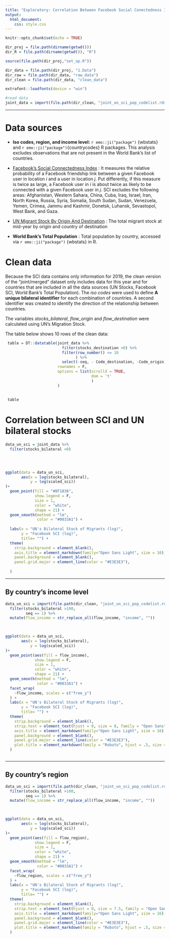 ```yaml
---
title: "Exploratory: Correlation Between Facebook Social Conectedness Index and UN's Migrant Stock"
output:
  html_document:
    css: style.css
---
```



```r
knitr::opts_chunk$set(echo = TRUE)

dir_proj = file.path(dirname(getwd()))
dir_R = file.path(dirname(getwd()), "R")

source(file.path(dir_proj,"set_up.R"))

dir_data = file.path(dir_proj, "1.Data")
dir_raw = file.path(dir_data, "raw_data")
dir_clean = file.path(dir_data, "clean_data")

extrafont::loadfonts(device = "win")

#read data
joint_data = import(file.path(dir_clean, "joint_un_sci_pop_codelist.rds"))

```


<style>
@import url('https://fonts.googleapis.com/css2?family=Roboto&display=swap');
</style>


<style>
@import url('https://fonts.googleapis.com/css2?family=Roboto:wght@100&display=swap');
</style>

<hr>

# Data sources

 
 * **Iso codes, region, and income level:**  `r emo::ji("package")` {wbstats} and `r emo::ji("package")`{countrycodes} R packages. This analysis excludes observations that are not present in the World Bank's list of countries.
 
  
 *  [Facebook's Social Connectedness Index](https://dataforgood.fb.com/docs/social-connectedness-index-methodology/) : It measures the relative probability of a Facebook friendship link between a given Facebook user in location *i* and a user in location *j.* Put differently, if this measure is twice as large, a Facebook user in *i* is about twice as likely to be connected with a given Facebook user in *j*. SCI excludes the following areas: Afghanistan, Western Sahara, China, Cuba, Iraq, Israel, Iran, North Korea, Russia, Syria, Somalia, South Sudan, Sudan, Venezuela, Yemen, Crimea, Jammu and Kashmir, Donetsk, Luhansk, Sevastopol, West Bank, and Gaza.
 
 * [UN Migrant Stock By Origin And Destination](https://www.un.org/en/development/desa/population/migration/data/estimates2/estimates19.asp) : The total migrant stock at mid-year by origin and country of destination
 
 * **World Bank's Total Population** : Total population by country, accessed via `r emo::ji("package")` {wbstats} in R.
 

# Clean data

Because the SCI data contains only information for 2019, the clean version of the "joint/merged" dataset only includes data for this year and for countries that are included in all the data sources (UN Stocks, Facebook SCI, World Bank's Total Population). The _iso codes_ were used to define **A unique bilateral identifier** for each combination of countries. A second identifier was created to identify the direction of the relationship between countries. 

The variables _stocks_bilateral_,  _flow_origin_ and _flow_destination_ were calculated using UN's Migration Stock.

The table below shows 10 rows of the clean data:



```R



 table = DT::datatable(joint_data %>%
                         filter(stocks_destination >0) %>%
                         filter(row_number() <= 10
                               ) %>%
                         select(-seq, - Code_destination, -Code_origin),
                       rownames = F,
                       options = list(scrollX = TRUE,
                                      dom = 't'
                                      )
                       )
 
 
 table

```
 





# Correlation between SCI and UN bilateral stocks

```r

data_un_sci = joint_data %>%
  filter(stocks_bilateral >0)
  
 


ggplot(data = data_un_sci,
       aes(x = log(stocks_bilateral),
           y = log(scaled_sci))
)+
  geom_point(fill = "#8F1838",
             show.legend = F,
             size = 1,
             color = "white",
             shape = 21) +
  geom_smooth(method = "lm",
              color = "#0033A1") +
  
  labs(x = "UN's Bilateral Stock of Migrants (log)",
       y = "Facebook SCI (log)",
       title= "") +
  theme(
    strip.background = element_blank(),
    axis.title = element_markdown(family="Open Sans Light", size = 16),
    panel.background = element_blank(),
    panel.grid.major = element_line(color = "#E3E3E3"),
   
  )


```

<hr>
## By country's income level

```r

data_un_sci = import(file.path(dir_clean, "joint_un_sci_pop_codelist.rds")) %>%
  filter(stocks_bilateral >100,
         seq == 1) %>%
  mutate(flow_income = str_replace_all(flow_income, "income", ""))
 


ggplot(data = data_un_sci,
       aes(x = log(stocks_bilateral),
           y = log(scaled_sci))
)+
  geom_point(aes(fill = flow_income),
             show.legend = F,
             size = 1,
             color = "white",
             shape = 21) +
  geom_smooth(method = "lm",
              color = "#0033A1") +
  facet_wrap(
    ~flow_income, scales = c("free_y")
  ) +
  labs(x = "UN's Bilateral Stock of Migrants (log)",
       y = "Facebook SCI (log)",
       title= "") +
  theme(
    strip.background = element_blank(),
    strip.text = element_text(hjust = 0, size = 8, family = "Open Sans"),
    axis.title = element_markdown(family="Open Sans Light", size = 16),
    panel.background = element_blank(),
    panel.grid.major = element_line(color = "#E3E3E3"),
    plot.title = element_markdown(family = "Roboto", hjust = .5, size = 20)
  )



```

<hr>
## By country's region

```r

data_un_sci = import(file.path(dir_clean, "joint_un_sci_pop_codelist.rds")) %>%
  filter(stocks_bilateral >100,
         seq == 1) %>%
  mutate(flow_income = str_replace_all(flow_income, "income", ""))
 


ggplot(data = data_un_sci,
       aes(x = log(stocks_bilateral),
           y = log(scaled_sci))
)+
  geom_point(aes(fill = flow_region),
             show.legend = F,
             size = 1,
             color = "white",
             shape = 21) +
  geom_smooth(method = "lm",
              color = "#0033A1") +
  facet_wrap(
    ~flow_region, scales = c("free_y")
  ) +
  labs(x = "UN's Bilateral Stock of Migrants (log)",
       y = "Facebook SCI (log)",
       title= "") +
  theme(
    strip.background = element_blank(),
    strip.text = element_text(hjust = 0, size = 7.5, family = "Open Sans"),
    axis.title = element_markdown(family="Open Sans Light", size = 16),
    panel.background = element_blank(),
    panel.grid.major = element_line(color = "#E3E3E3"),
    plot.title = element_markdown(family = "Roboto", hjust = .5, size = 20)
  )



```

